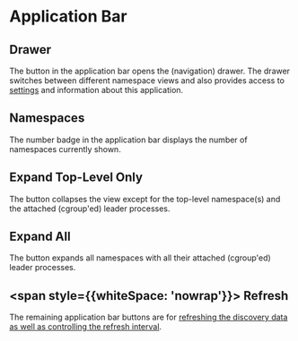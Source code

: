 
# Application Bar

## <MenuIcon className="icon"/> Drawer

The <MenuIcon className="icon"/> button in the application bar opens the
(navigation) drawer. The drawer switches between different namespace views and
also provides access to [settings](/help/settings) and information about this
application.

## <Badge badgeContent="42" color="secondary">Namespaces</Badge>

The number badge in the application bar displays the number of namespaces
currently shown.

## <ChevronRightIcon className="icon"/> Expand Top-Level Only

The <ChevronRightIcon className="icon"/> button collapses the view except for
the top-level namespace(s) and the attached (cgroup'ed) leader processes.

## <ExpandMoreIcon className="icon"/> Expand All

The <ExpandMoreIcon className="icon"/> button expands all namespaces with all
their attached (cgroup'ed) leader processes.

## <span style={{whiteSpace: 'nowrap'}}><RefreshIcon className="icon"/><SyncIcon className="icon"/><ExpandMoreIcon className="icon"/></span> Refresh

The remaining application bar buttons are for [refreshing the discovery data as
well as controlling the refresh interval](/help/refresh).
